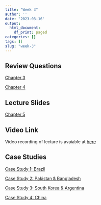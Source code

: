 ```yaml
---
title: "Week 3"
author: ''
date: "2023-03-16"
output:
  html_document:
    df_print: paged
categories: []
tags: []
slug: "week-3"
---
```

## Review Questions

[Chapter 3](/pdf/Summary_C03.pdf)

[Chapter 4](/pdf/Summary_C04.pdf)

## Lecture Slides

[Chapter 5](/pdf/Todaro12e_PPT_CH05_AS.pdf)



## Video Link

Video recording of lecture is avaiable at [here](https://ksu.zoom.us/rec/play/d3turwzru5y1cZPkFJjMG00nyeO1MHBZSr8ocrDJD5tV9puQOb3p-G45Ik8S1qFx8iefRre_LQ3HUYoh.rlUbwg3LsR33obvN?continueMode=true&_x_zm_rtaid=fL9bqCfdQheRn-aAW3lbvQ.1679545146004.9c09e104b846a190ccd08a75f1910973&_x_zm_rhtaid=359)

## Case Studies

[Case Study 1: Brazil](/pdf/CaseStudy_1_Brazil.pdf)

[Case Study 2: Pakistan & Bangladesh](/pdf/CaseStudy_2_PakiBang.pdf)

[Case Study 3: South Korea & Argentina](/pdf/CaseStudy_3_SkArgentina.pdf)

[Case Study 4: China](/pdf/CaseStudy_4_China.pdf)